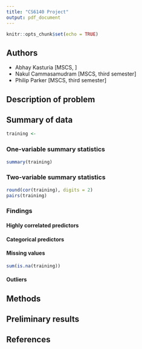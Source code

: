 ```yaml
---
title: "CS6140 Project"
output: pdf_document
---
```


```r
knitr::opts_chunk$set(echo = TRUE)
```

## Authors
- Abhay Kasturia [MSCS, ]
- Nakul Cammasamudram [MSCS, third semester]
- Philip Parker [MSCS, third semester]


## Description of problem


## Summary of data
```r
training <-
```

### One-variable summary statistics
```r
summary(training)
```


### Two-variable summary statistics
```r
round(cor(training), digits = 2)
pairs(training)
```

### Findings
#### Highly correlated predictors

#### Categorical predictors

#### Missing values
```r
sum(is.na(training))
```


#### Outliers
 

## Methods


## Preliminary results


## References



